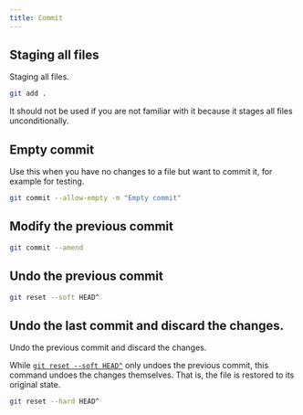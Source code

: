 ```yaml
---
title: Commit
---
```



## Staging all files

Staging all files.

```sh
git add .
```

<Aside type="danger">
  It should not be used if you are not familiar with it because it stages all files unconditionally.
</Aside>

## Empty commit

Use this when you have no changes to a file but want to commit it, for example for testing.

```sh
git commit --allow-empty -m "Empty commit"
```

## Modify the previous commit

```sh
git commit --amend
```

## Undo the previous commit

```sh
git reset --soft HEAD^
```

## Undo the last commit and discard the changes.

Undo the previous commit and discard the changes.

While [`git reset --soft HEAD^`](#undo-the-previous-commit) only undoes the previous commit, this command undoes the changes themselves. That is, the file is restored to its original state.

```sh
git reset --hard HEAD^
```
